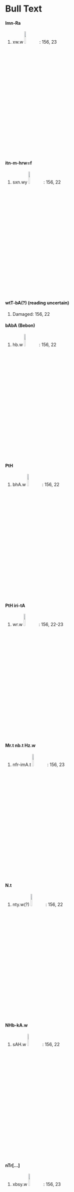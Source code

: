 # Bull Text {-}

#### Imn-Ra

1. xw.w ![](bulls/xw_1.png){width=10%}: 156, 23

#### itn-m-hrw=f

1. sxn.wy ![](bulls/sxnwy_1.png){width=10%}: 156, 22

#### wtT-bA(?) (reading uncertain)

1. Damaged: 156, 22

#### bAbA (Bebon)

1. hb.w ![](bulls/hbw_1.png){width=10%}: 156, 22

#### PtH

1. bhA.w ![](bulls/bhAw_1.png){width=10%}: 156, 22

#### PtH iri-tA

1. wr.w ![](bulls/wrw_1.png){width=10%}: 156, 22-23

#### Mr.t nb.t Hz.w

1. nfr-imA.t ![](bulls/nfr-imAt_1.png){width=10%}: 156, 23

#### N.t

1. nty.w(?) ![](bulls/ntyw_1.png){width=10%}: 156, 22

#### NHb-kA.w

1. sAH.w ![](bulls/sAHw_1.png){width=10%}: 156, 22

#### nTr[...]

1. xbsy.w ![](bulls/xbsy_1.png){width=10%}: 156, 23

#### Hr-Ax-bi.t

1. pA-txy.t(?) ![](bulls/pA-txy_1.png){width=10%}: 156, 23

#### Hqs

1. Ssty.t (?; Sauneron, Esna II, p. xxxx for reading)  ![](bulls/Sstyw_1.png){width=10%}: 156, 23


#### xfA-br.wy

1. [....]-id.t ![](bulls/blank_idw_1.png){width=10%}: 156, 23

#### xnty-Tnn.t

1. Spsy.w ![](bulls/Spsyw_1.png){width=10%}: 156, 22

#### sHD-wr

1. Sby.w ![](bulls/Sby_1.png){width=10%}: 156, 22

#### sxt-Szp=f 

1. Ssp.w ![](bulls/Sspw_1.png){width=10%}: 156, 22 (pun on divine name)

#### Sw tfn.t

1. Hby.w(?) ![](bulls/hbyw_1.png){width=10%}: 156, 22

#### dwA-mw.t=f

1. dsy.t ![](bulls/dsyt_1.png){width=10%}: 156, 23





#### Damaged

1. Sms.w ![](bulls/Smsw_1.png){width=10%}: 156, 22

## Uncertain {-}
sAH m [...]

1. ray.t ![](bulls/ray_1.png){width=10%}: 156, 23